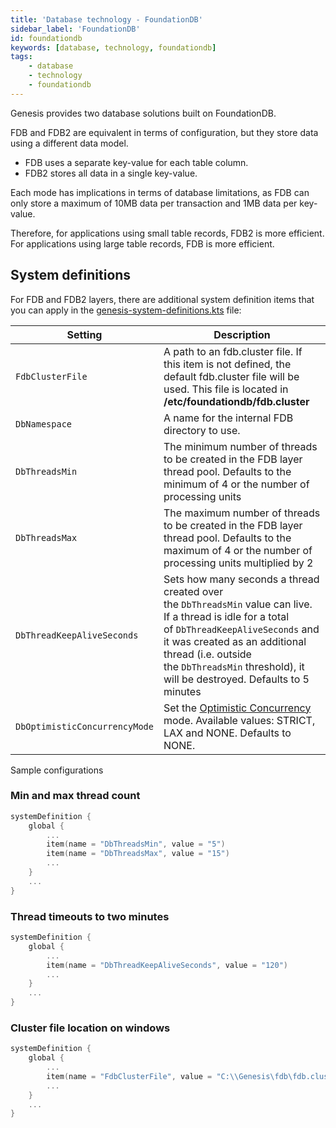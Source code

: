 ```yaml
---
title: 'Database technology - FoundationDB'
sidebar_label: 'FoundationDB'
id: foundationdb
keywords: [database, technology, foundationdb]
tags:
    - database
    - technology
    - foundationdb
---
```


Genesis provides two database solutions built on FoundationDB.

FDB and FDB2 are equivalent in terms of configuration, but they store data using a different data model.

-   FDB uses a separate key-value for each table column.
-   FDB2 stores all data in a single key-value.

Each mode has implications in terms of database limitations, as FDB can only store a maximum of 10MB data per transaction and 1MB data per key-value.

Therefore, for applications using small table records, FDB2 is more efficient. For applications using large table records, FDB is more efficient.

## System definitions

For FDB and FDB2 layers, there are additional system definition items that you can apply in the [genesis-system-definitions.kts](../../../database/database-technology/sql/#system-definitions) file:

| Setting                       | Description                                                                                                                                                                                                                                                                |
|-------------------------------|----------------------------------------------------------------------------------------------------------------------------------------------------------------------------------------------------------------------------------------------------------------------------|
| `FdbClusterFile`              | A path to an fdb.cluster file. If this item is not defined, the default fdb.cluster file will be used. This file is located in **/etc/foundationdb/fdb.cluster**                                                                                                           |
| `DbNamespace`                 | A name for the internal FDB directory to use.                                                                                                                                                                                                                              |
| `DbThreadsMin`                | The minimum number of threads to be created in the FDB layer thread pool. Defaults to the minimum of 4 or the number of processing units                                                                                                                                   |
| `DbThreadsMax`                | The maximum number of threads to be created in the FDB layer thread pool. Defaults to the maximum of 4 or the number of processing units multiplied by 2                                                                                                                   |
| `DbThreadKeepAliveSeconds`    | Sets how many seconds a thread created over the `DbThreadsMin` value can live. If a thread is idle for a total of `DbThreadKeepAliveSeconds` and it was created as an additional thread (i.e. outside the `DbThreadsMin` threshold), it will be destroyed. Defaults to 5 minutes |
| `DbOptimisticConcurrencyMode` | Set the [Optimistic Concurrency](../../database-concepts/optimistic-concurrency) mode. Available values: STRICT, LAX and NONE. Defaults to NONE.                                                                                                                           |

Sample configurations
### Min and max thread count

```kotlin
systemDefinition {
    global {
        ...
        item(name = "DbThreadsMin", value = "5")
        item(name = "DbThreadsMax", value = "15")
        ...
    }
    ...
}
```

### Thread timeouts to two minutes

```kotlin
systemDefinition {
    global {
        ...
        item(name = "DbThreadKeepAliveSeconds", value = "120")
        ...
    }
    ...
}
```

### Cluster file location on windows

```kotlin
systemDefinition {
    global {
        ...
        item(name = "FdbClusterFile", value = "C:\\Genesis\fdb\fdb.cluster")
        ...
    }
    ...
}
```

